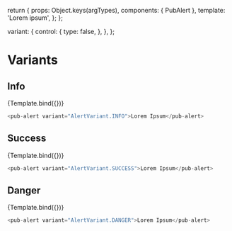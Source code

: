 
<Meta title="Components/pub-alert" component={PubAlert} />

  return {
    props: Object.keys(argTypes),
    components: { PubAlert },
    template: '<pub-alert v-bind="$props">Lorem ipsum</pub-alert>',
  };
};

  variant: {
    control: {
      type: false,
    },
  },
};

# Variants

## Info

<Canvas>
  <Story
    name="Info"
    args={{ show: true, variant: AlertVariant.INFO }}
    argTypes={commonArgTypes}
  >
    {Template.bind({})}
  </Story>
</Canvas>

```javascript
<pub-alert variant="AlertVariant.INFO">Lorem Ipsum</pub-alert>
```

<ArgsTable story="Info" />

## Success

<Canvas>
  <Story
    name="Success"
    args={{ show: true, variant: AlertVariant.SUCCESS }}
    argTypes={commonArgTypes}
  >
    {Template.bind({})}
  </Story>
</Canvas>

```javascript
<pub-alert variant="AlertVariant.SUCCESS">Lorem Ipsum</pub-alert>
```

<ArgsTable story="Success" />

## Danger

<Canvas>
  <Story
    name="Danger"
    args={{ show: true, variant: AlertVariant.DANGER }}
    argTypes={commonArgTypes}
  >
    {Template.bind({})}
  </Story>
</Canvas>

```javascript
<pub-alert variant="AlertVariant.DANGER">Lorem Ipsum</pub-alert>
```

<ArgsTable story="Danger" />
